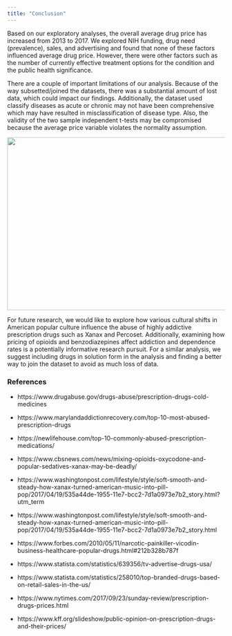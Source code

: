 ```yaml
---
title: "Conclusion"
---
```

Based on our exploratory analyses, the overall average drug price has increased from 2013 to 2017. We explored NIH funding,  drug need (prevalence), sales, and advertising and found that none of these factors influenced average drug price.  However, there were other factors such as the number of currently effective treatment options for the condition and the public health significance.

There are a couple of important limitations of our analysis.  Because of the way subsetted/joined the datasets, there was a substantial amount of lost data, which could impact our findings.  Additionally, the dataset used classify diseases as acute or chronic may not have been comprehensive which may have resulted in misclassification of disease type. Also, the validity of the two sample independent t-tests may be compromised because the average price variable violates the normality assumption.

<div style="text-align:center"><img src= "https://media.giphy.com/media/5SWGOoYJ5svfi/giphy.gif"width="600" height="400"/></div>


For future research, we would like to explore how various cultural shifts in American popular culture influence the abuse of highly addictive prescription drugs such as Xanax and Percoset. Additionally, examining how pricing of opioids and benzodiazepines affect addiction and dependence rates is a potentially informative research pursuit.  For a similar analysis, we suggest including drugs in solution form in the analysis and finding a better way to join the dataset to avoid as much loss of data.


### References 
  + https://www.drugabuse.gov/drugs-abuse/prescription-drugs-cold-medicines
    
  + https://www.marylandaddictionrecovery.com/top-10-most-abused-prescription-drugs
    
  + https://newlifehouse.com/top-10-commonly-abused-prescription-medications/
    
  + https://www.cbsnews.com/news/mixing-opioids-oxycodone-and-popular-sedatives-xanax-may-be-deadly/
  
  + https://www.washingtonpost.com/lifestyle/style/soft-smooth-and-steady-how-xanax-turned-american-music-into-pill-pop/2017/04/19/535a44de-1955-11e7-bcc2-7d1a0973e7b2_story.html?utm_term
  
  + https://www.washingtonpost.com/lifestyle/style/soft-smooth-and-steady-how-xanax-turned-american-music-into-pill-pop/2017/04/19/535a44de-1955-11e7-bcc2-7d1a0973e7b2_story.html
    
 + https://www.forbes.com/2010/05/11/narcotic-painkiller-vicodin-business-healthcare-popular-drugs.html#212b328b787f
 
 + https://www.statista.com/statistics/639356/tv-advertise-drugs-usa/
 
 + https://www.statista.com/statistics/258010/top-branded-drugs-based-on-retail-sales-in-the-us/
 
  + https://www.nytimes.com/2017/09/23/sunday-review/prescription-drugs-prices.html
 
 + https://www.kff.org/slideshow/public-opinion-on-prescription-drugs-and-their-prices/
